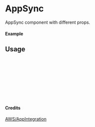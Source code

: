 
<Meta of={AppSync} title="AWS/AppIntegration/AppSync" />

# AppSync

AppSync component with different props.

#### Example

<Canvas of={AppSync.Primary} />

## Usage

```ts
import { AppSync } from "yadl-ui";

const Example = () => {
  return (
      <AppSync />
  );
};

export default Example;
```

#### Credits
[AWS/AppIntegration](https://aws-icons.com/)
